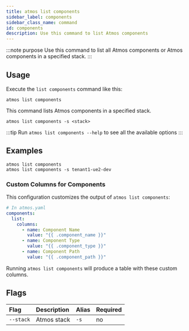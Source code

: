 ```yaml
---
title: atmos list components
sidebar_label: components
sidebar_class_name: command
id: components
description: Use this command to list Atmos components 
---
```


:::note purpose
Use this command to list all Atmos components or Atmos components in a specified stack.
:::

<Screengrab title="atmos list components --help" slug="atmos-list-components--help" />

## Usage

Execute the `list components` command like this:

```shell
atmos list components
```

This command lists Atmos components in a specified stack.

```shell
atmos list components -s <stack>
```

:::tip
Run `atmos list components --help` to see all the available options
:::

## Examples

```shell
atmos list components
atmos list components -s tenant1-ue2-dev
```

### Custom Columns for Components

This configuration customizes the output of `atmos list components`:

```yaml
# In atmos.yaml
components:
  list:
    columns:
      - name: Component Name
        value: "{{ .component_name }}"
      - name: Component Type
        value: "{{ .component_type }}"
      - name: Component Path
        value: "{{ .component_path }}"
```
Running `atmos list components` will produce a table with these custom columns.

## Flags

| Flag             | Description                                                                                                                                                                                                                               | Alias | Required |
|:-----------------|:------------------------------------------------------------------------------------------------------------------------------------------------------------------------------------------------------------------------------------------|:------|:---------|
| `--stack`        | Atmos stack                                                                                                                                                                                                                               | `-s`  | no       |
